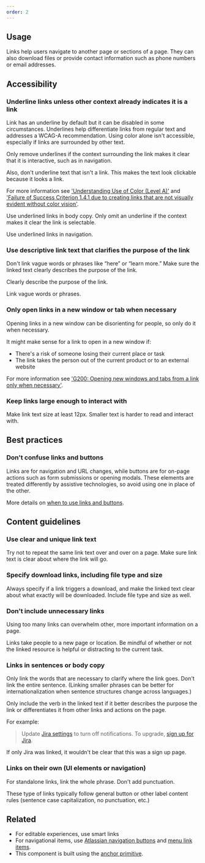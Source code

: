 ```yaml
---
order: 2
---
```


## Usage

Links help users navigate to another page or sections of a page. They can also download files or provide contact information such as phone numbers or email addresses.

<!-- TODO: Add anatomy image once designed -->

## Accessibility

### Underline links unless other context already indicates it is a link

Link has an underline by default but it can be disabled in some circumstances. Underlines help differentiate links from regular text and addresses a WCAG-A recommendation. Using color alone isn't accessible, especially if links are surrounded by other text.

Only remove underlines if the context surrounding the link makes it clear that it is interactive, such as in navigation.

Also, don't underline text that isn't a link. This makes the text look clickable because it looks a link.

For more information see ['Understanding Use of Color (Level A)'](https://www.w3.org/WAI/WCAG22/Understanding/use-of-color.html) and ['Failure of Success Criterion 1.4.1 due to creating links that are not visually evident without color vision'](https://www.w3.org/WAI/WCAG22/Techniques/failures/F73).

<!-- TODO: Add do/dont images once designed (if necessary?) -->

<DoDont type="do">
  Use underlined links in body copy. Only omit an underline if the context makes
  it clear the link is selectable.
</DoDont>

<DoDont type="dont">Use underlined links in navigation.</DoDont>

### Use descriptive link text that clarifies the purpose of the link

Don't link vague words or phrases like “here” or “learn more.” Make sure the linked text clearly describes the purpose of the link.

<!-- TODO: Add some Do/Don't images as examples -->

<DoDont type="do">Clearly describe the purpose of the link.</DoDont>

<DoDont type="dont">Link vague words or phrases.</DoDont>

### Only open links in a new window or tab when necessary

Opening links in a new window can be disorienting for people, so only do it when necessary.

It might make sense for a link to open in a new window if:

- There's a risk of someone losing their current place or task
- The link takes the person out of the current product or to an external website

For more information see ['G200: Opening new windows and tabs from a link only when necessary'](https://www.w3.org/TR/WCAG20-TECHS/G200.html).

### Keep links large enough to interact with

Make link text size at least 12px. Smaller text is harder to read and interact with.

## Best practices

### Don't confuse links and buttons

Links are for navigation and URL changes, while buttons are for on-page actions such as form submissions or opening modals. These elements are treated differently by assistive technologies, so avoid using one in place of the other.

More details on [when to use links and buttons](/components/button/usage#use-buttons-for-actions-and-links-for-navigation).

## Content guidelines

### Use clear and unique link text

Try not to repeat the same link text over and over on a page. Make sure link text is clear about where the link will go.

### Specify download links, including file type and size

Always specify if a link triggers a download, and make the linked text clear about what exactly will be downloaded. Include file type and size as well.

### Don't include unnecessary links

Using too many links can overwhelm other, more important information on a page.

Links take people to a new page or location. Be mindful of whether or not the linked resource is helpful or distracting to the current task.

### Links in sentences or body copy

Only link the words that are necessary to clarify where the link goes. Don't link the entire sentence. (Linking smaller phrases can be better for internationalization when sentence structures change across languages.)

Only include the verb in the linked text if it better describes the purpose the link or differentiates it from other links and actions on the page.

For example:

> Update [Jira settings](/components/button/usage#use-buttons-for-actions-and-links-for-navigation) to turn off notifications. To upgrade, [sign up for Jira](/components/button/usage#use-buttons-for-actions-and-links-for-navigation).

If only Jira was linked, it wouldn't be clear that this was a sign up page.

### Links on their own (UI elements or navigation)

For standalone links, link the whole phrase. Don't add punctuation.

These type of links typically follow general button or other label content rules (sentence case capitalization, no punctuation, etc.)

## Related

- For editable experiences, use smart links
- For navigational items, use [Atlassian navigation buttons](/components/atlassian-navigation/examples#button) and [menu link items](/components/menu/link-item/examples).
- This component is built using the [anchor primitive](/components/primitives/anchor/examples).
